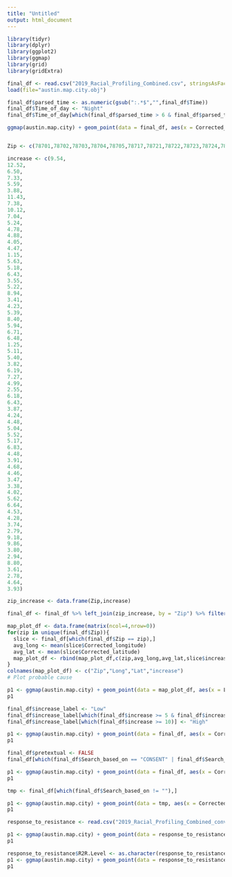 ```yaml
---
title: "Untitled"
output: html_document
---
```


```r

library(tidyr)
library(dplyr)
library(ggplot2)
library(ggmap)
library(grid)
library(gridExtra)

final_df <- read.csv("2019_Racial_Profiling_Combined.csv", stringsAsFactors = F)
load(file="austin.map.city.obj")

final_df$parsed_time <- as.numeric(gsub(":.*$","",final_df$Time))
final_df$Time_of_day <- "Night"
final_df$Time_of_day[which(final_df$parsed_time > 6 & final_df$parsed_time < 21)] <- "Day"

ggmap(austin.map.city) + geom_point(data = final_df, aes(x = Corrected_longitude, y = Corrected_latitude, color = type), size = 0.5)


Zip <- c(78701,78702,78703,78704,78705,78717,78721,78722,78723,78724,78725,78726,78727,78728,78729,78730:78739,78741,78744:78754,78756:78759,78602,78610,78613,78617,78619,78620,78621,78626,78628,78633,78634,78640,78641,78642,78644,78645,78652,78653,78654,78657,78660,78664,78665,78666,78659,78676,78681)

increase <- c(9.54,
12.52,
6.50,
7.33,
5.59,
3.88,
11.43,
7.38,
10.12,
7.04,
5.24,
4.78,
4.88,
4.05,
4.47,
1.15,
5.63,
5.18,
6.43,
3.55,
5.22,
8.94,
3.41,
4.23,
5.39,
8.40,
5.94,
6.71,
6.48,
1.25,
5.11,
5.40,
3.82,
6.19,
7.27,
4.99,
2.55,
6.18,
6.43,
3.87,
4.24,
4.48,
5.04,
5.52,
5.17,
6.83,
4.48,
3.91,
4.68,
4.46,
3.47,
3.38,
4.02,
5.62,
6.64,
4.53,
4.28,
3.74,
2.79,
9.18,
9.86,
3.80,
2.94,
8.80,
3.61,
2.78,
4.64,
3.93)

zip_increase <- data.frame(Zip,increase)

final_df <- final_df %>% left_join(zip_increase, by = "Zip") %>% filter(!is.na(increase))

map_plot_df <- data.frame(matrix(ncol=4,nrow=0))
for(zip in unique(final_df$Zip)){
  slice <- final_df[which(final_df$Zip == zip),]
  avg_long <- mean(slice$Corrected_longitude)
  avg_lat <- mean(slice$Corrected_latitude)
  map_plot_df <- rbind(map_plot_df,c(zip,avg_long,avg_lat,slice$increase[1]))
}
colnames(map_plot_df) <- c("Zip","Long","Lat","increase")
# Plot probable cause

p1 <- ggmap(austin.map.city) + geom_point(data = map_plot_df, aes(x = Long, y = Lat, color = increase))
p1

final_df$increase_label <- "Low"
final_df$increase_label[which(final_df$increase >= 5 & final_df$increase <= 10)] <- "Medium"
final_df$increase_label[which(final_df$increase >= 10)] <- "High"

p1 <- ggmap(austin.map.city) + geom_point(data = final_df, aes(x = Corrected_longitude, y = Corrected_latitude, color = increase_label), size = 1)
p1

final_df$pretextual <- FALSE
final_df[which(final_df$Search_based_on == "CONSENT" | final_df$Search_based_on == "FRISK FOR SAFETY" | final_df$Search_based_on == "PROBABLE CAUSE"), "pretextual"] <- TRUE

p1 <- ggmap(austin.map.city) + geom_point(data = final_df, aes(x = Corrected_longitude, y = Corrected_latitude, color = pretextual), size = 1)
p1

tmp <- final_df[which(final_df$Search_based_on != ""),]

p1 <- ggmap(austin.map.city) + geom_point(data = tmp, aes(x = Corrected_longitude, y = Corrected_latitude, color = Search_based_on))
p1

```

```r

response_to_resistance <- read.csv("2019_Racial_Profiling_Combined_converted_coords.csv", stringsAsFactors = F)

p1 <- ggmap(austin.map.city) + geom_point(data = response_to_resistance, aes(x = Corrected_longitude, y = Corrected_latitude, color = Subject.Effects))
p1

response_to_resistance$R2R.Level <- as.character(response_to_resistance$R2R.Level)
p1 <- ggmap(austin.map.city) + geom_point(data = response_to_resistance, aes(x = Corrected_longitude, y = Corrected_latitude, color = R2R.Level))
p1
```


